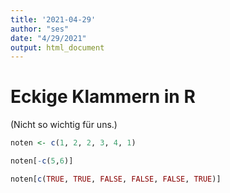```yaml
---
title: '2021-04-29'
author: "ses"
date: "4/29/2021"
output: html_document
---
```






# Eckige Klammern in R

(Nicht so wichtig für uns.)

```r
noten <- c(1, 2, 2, 3, 4, 1)
```


```r
noten[-c(5,6)]
```


```r
noten[c(TRUE, TRUE, FALSE, FALSE, FALSE, TRUE)]
```


